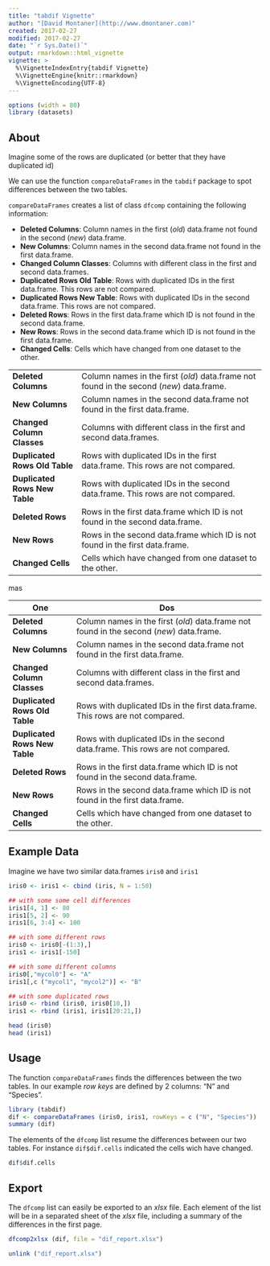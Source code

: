 ```yaml
---
title: "tabdif Vignette"
author: "[David Montaner](http://www.dmontaner.com)"
created: 2017-02-27
modified: 2017-02-27
date: "`r Sys.Date()`"
output: rmarkdown::html_vignette
vignette: >
  %\VignetteIndexEntry{tabdif Vignette}
  %\VignetteEngine{knitr::rmarkdown}
  %\VignetteEncoding{UTF-8}
---
```



```r
options (width = 80)
library (datasets)
```


About
--------------------------------------------------------------------------------

Imagine some of the rows are duplicated 
(or better that they have duplicated id)

We can use the function `compareDataFrames` 
in the `tabdif` package to spot differences between the two tables.

`compareDataFrames` creates a list of class `dfcomp` containing the following information:

- __Deleted Columns__:           Column names in the first (_old_) data.frame not found in the second (_new_) data.frame.
- __New Columns__:               Column names in the second        data.frame not found in the first          data.frame.
- __Changed Column Classes__:    Columns with different class in the first and second data.frames.
- __Duplicated Rows Old Table__: Rows with duplicated IDs in the first  data.frame. This rows are not compared.
- __Duplicated Rows New Table__: Rows with duplicated IDs in the second data.frame. This rows are not compared.
- __Deleted Rows__:              Rows in the first  data.frame which ID is not found in the second data.frame.
- __New Rows__:                  Rows in the second data.frame which ID is not found in the first  data.frame.
- __Changed Cells__:             Cells which have changed from one dataset to the other.


+--------------------------------+----------------------------------------------------------------------------------------+
| __Deleted Columns__            |Column names in the first (_old_) data.frame not found in the second (_new_) data.frame.|
+--------------------------------+----------------------------------------------------------------------------------------+
| __New Columns__                |Column names in the second data.frame not found in the first data.frame.                |
+--------------------------------+----------------------------------------------------------------------------------------+
| __Changed Column Classes__     |Columns with different class in the first and second data.frames.                       |
+--------------------------------+----------------------------------------------------------------------------------------+
| __Duplicated Rows Old Table__  |Rows with duplicated IDs in the first data.frame. This rows are not compared.           |
+--------------------------------+----------------------------------------------------------------------------------------+
| __Duplicated Rows New Table__  |Rows with duplicated IDs in the second data.frame. This rows are not compared.          |
+--------------------------------+----------------------------------------------------------------------------------------+
| __Deleted Rows__               |Rows in the first data.frame which ID is not found in the second data.frame.            |
+--------------------------------+----------------------------------------------------------------------------------------+
| __New Rows__                   |Rows in the second data.frame which ID is not found in the first data.frame.            |
+--------------------------------+----------------------------------------------------------------------------------------+
| __Changed Cells__              |Cells which have changed from one dataset to the other.                                 |
+--------------------------------+----------------------------------------------------------------------------------------+


mas


One                            | Dos
-------------------------------|-------------------------------------------------------------------------------------------
__Deleted Columns__            |Column names in the first (_old_) data.frame not found in the second (_new_) data.frame.
__New Columns__                |Column names in the second data.frame not found in the first data.frame.
__Changed Column Classes__     |Columns with different class in the first and second data.frames.
__Duplicated Rows Old Table__  |Rows with duplicated IDs in the first data.frame. This rows are not compared.
__Duplicated Rows New Table__  |Rows with duplicated IDs in the second data.frame. This rows are not compared.
__Deleted Rows__               |Rows in the first data.frame which ID is not found in the second data.frame.   
__New Rows__                   |Rows in the second data.frame which ID is not found in the first data.frame.
__Changed Cells__              |Cells which have changed from one dataset to the other.






Example Data
--------------------------------------------------------------------------------

Imagine we have two similar data.frames `iris0` and `iris1`

```r
iris0 <- iris1 <- cbind (iris, N = 1:50)

## with some some cell differences
iris1[4, 1] <- 80
iris1[5, 2] <- 90
iris1[6, 3:4] <- 100 

## with some different rows
iris0 <- iris0[-(1:3),]
iris1 <- iris1[-150]

## with some different columns
iris0[,"mycol0"] <- "A"
iris1[,c ("mycol1", "mycol2")] <- "B"

## with some duplicated rows
iris0 <- rbind (iris0, iris0[10,])
iris1 <- rbind (iris1, iris1[20:21,])
```

```r
head (iris0)
head (iris1)
```

Usage
--------------------------------------------------------------------------------

The function `compareDataFrames` finds the differences between the two tables.
In our example _row keys_ are defined by 2 columns: "N" and "Species".

```r
library (tabdif)
dif <- compareDataFrames (iris0, iris1, rowKeys = c ("N", "Species"))
summary (dif)
```

The elements of the `dfcomp` list resume the differences between our two tables.
For instance `dif$dif.cells` indicated the cells wich have changed. 

```r
dif$dif.cells
```






Export
--------------------------------------------------------------------------------

The `dfcomp` list can easily be exported to an _xlsx_ file. 
Each element of the list will be in a separated sheet of the _xlsx_ file,
including a summary of the differences in the first page. 

```r
dfcomp2xlsx (dif, file = "dif_report.xlsx")
```

```r
unlink ("dif_report.xlsx")
```

